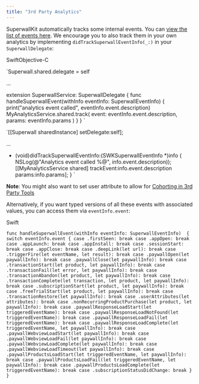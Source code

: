 ```yaml
---
title: "3rd Party Analytics"
---
```


SuperwallKit automatically tracks some internal events. You can [view the list of events here](/docs/tracking-analytics). We encourage you to also track them in your own analytics by implementing `didTrackSuperwallEventInfo(_:)` in your `SuperwallDelegate`:

SwiftObjective-C

`Superwall.shared.delegate = self

...

extension SuperwallService: SuperwallDelegate {
  func handleSuperwallEvent(withInfo eventInfo: SuperwallEventInfo) {
    print("analytics event called", eventInfo.event.description)
    MyAnalyticsService.shared.track(
      event: eventInfo.event.description,
      params: eventInfo.params
    )
  }
}
`

`[[Superwall sharedInstance] setDelegate:self];

...

- (void)didTrackSuperwallEventInfo:(SWKSuperwallEventInfo *)info {
  NSLog(@"Analytics event called %@", info.event.description));
  [[MyAnalyticsService shared] trackEvent:info.event.description params:info.params];
}
`

**Note**: You might also want to set user attribute to allow for [Cohorting in 3rd Party Tools](/docs/cohorting-in-3rd-party-tools)

Alternatively, if you want typed versions of all these events with associated values, you can access them via `eventInfo.event`:

Swift

`func handleSuperwallEvent(withInfo eventInfo: SuperwallEventInfo)  {
  switch eventInfo.event {
    case .firstSeen:
      break
    case .appOpen:
      break
    case .appLaunch:
      break
    case .appInstall:
      break
    case .sessionStart:
      break
    case .appClose:
      break
    case .deepLink(let url):
      break
    case .triggerFire(let eventName, let result):
      break
    case .paywallOpen(let paywallInfo):
      break
    case .paywallClose(let paywallInfo):
      break
    case .transactionStart(let product, let paywallInfo):
      break
    case .transactionFail(let error, let paywallInfo):
      break
    case .transactionAbandon(let product, let paywallInfo):
      break
    case .transactionComplete(let transaction, let product, let paywallInfo):
      break
    case .subscriptionStart(let product, let paywallInfo):
      break
    case .freeTrialStart(let product, let paywallInfo):
      break
    case .transactionRestore(let paywallInfo):
      break
    case .userAttributes(let attributes):
      break
    case .nonRecurringProductPurchase(let product, let paywallInfo):
      break
    case .paywallResponseLoadStart(let triggeredEventName):
      break
    case .paywallResponseLoadNotFound(let triggeredEventName):
      break
    case .paywallResponseLoadFail(let triggeredEventName):
      break
    case .paywallResponseLoadComplete(let triggeredEventName, let paywallInfo):
      break
    case .paywallWebviewLoadStart(let paywallInfo):
      break
    case .paywallWebviewLoadFail(let paywallInfo):
      break
    case .paywallWebviewLoadComplete(let paywallInfo):
      break
    case .paywallWebviewLoadTimeout(let paywallInfo):
      break
    case .paywallProductsLoadStart(let triggeredEventName, let paywallInfo):
      break
    case .paywallProductsLoadFail(let triggeredEventName, let paywallInfo):
      break
    case .paywallProductsLoadComplete(let triggeredEventName):
      break
    case .subscriptionStatusDidChange:
      break
    }
}
`